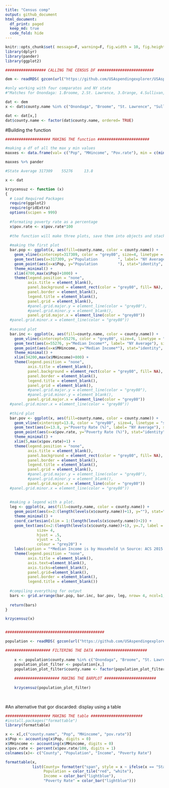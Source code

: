 ```yaml
---
title: "Census comp"
output: github_document
html_document:
  df_print: paged
  keep_md: true
  code_fold: hide
---
```


```r
knitr::opts_chunk$set( message=F, warning=F, fig.width = 10, fig.height = 10 )
library(dplyr)
library(pander)
library(ggplot2)

```

```r
################## CALLING THE CENSUS DF #########################

dem <- readRDS( gzcon(url("https://github.com/USAspendingexplorer/USAspending-explorer/blob/master/Data/Processed/NYcensus.rds?raw=true")))

#only working with four comparatos and NY state
#"Matches for Onondaga: 1.Broome, 2.St. Lawrence, 3.Orange, 4.Sullivan, 5.Monroe"

dat <- dem
x <- dat$county.name %in% c("Onondaga", "Broome", "St. Lawrence", "Sullivan")

dat <- dat[x,]
dat$county.name <- factor(dat$county.name, ordered= TRUE)


```

#Building the function


```r
#################### MAKING THE function #######################

#making a df of all the max y min values
maxxes <- data.frame(val= c("Pop", "MHincome", "Pov.rate"), min = c(min(dem$Pop), min(dem$MHincome), min(dem$pov.rate)), max = c(max(dem$Pop), max(dem$MHincome), max(dem$pov.rate)))

maxxes %>% pander

#State Average 317309    55276     13.8

x <- dat

krzycensuz <- function (x)
{
  # Load Required Packages
  require(ggplot2)
  require(gridExtra)
  options(scipen = 999)
  
  #formating poverty rate as a percentage
  x$pov.rate <- x$pov.rate*100
  
  #the function will make three plots, save them into objects and stack them together using gridExtra
  
  #making the first plot
  bar.pop <- ggplot(x, aes(fill=county.name, color = county.name)) +
    geom_vline(xintercept=317309, color = "grey80", size=4, linetype = "solid") +
    geom_text(aes(x=317309, y="Population         ", label= "NY Average"), size = 3, colour = "grey40", angle = 90) +
    geom_point(aes(x=x$Pop, y="Population         "), stat="identity", shape = 23, size = 8) +
    theme_minimal() +
    xlim(4700,max(x$Pop)+1000) + 
    theme(legend.position = "none",
          axis.title = element_blank(),
          panel.background = element_rect(color = "grey80", fill= NA),
          panel.border = element_blank(),
          legend.title = element_blank(),
          panel.grid = element_blank(),
          #panel.grid.major.y = element_line(color = "grey80"),
          #panel.grid.minor.y = element_blank(),
          panel.grid.major.x = element_line(color = "grey80"))
  #panel.grid.minor.x = element_line(color = "grey80"))
  
  #second plot
  bar.inc <- ggplot(x, aes(fill=county.name, color = county.name)) +
    geom_vline(xintercept=55276, color = "grey80", size=4, linetype = "solid") +
    geom_text(aes(x=55276, y="Median Income*", label= "NY Average"), size = 3, colour = "grey40", angle = 90) +
    geom_point(aes(x=x$MHincome, y="Median Income*"), stat="identity", shape = 23, size = 8) +
    theme_minimal() +
    xlim(34200,max(x$MHincome)+800) +
    theme(legend.position = "none",
          axis.title = element_blank(),
          panel.background = element_rect(color = "grey80", fill= NA),
          panel.border = element_blank(),
          legend.title = element_blank(),
          panel.grid = element_blank(),
          #panel.grid.major.y = element_line(color = "grey80"),
          #panel.grid.minor.y = element_blank(),
          panel.grid.major.x = element_line(color = "grey80"))
  #panel.grid.minor.x = element_line(color = "grey80"))
  
  #third plot
  bar.pov <- ggplot(x, aes(fill=county.name, color = county.name)) +
    geom_vline(xintercept=13.8, color = "grey80", size=4, linetype = "solid") +
    geom_text(aes(x=13.8, y="Poverty Rate (%)", label= "NY Average"), size = 3, colour = "grey40", angle = 90) +
    geom_point(aes(x=x$pov.rate, y="Poverty Rate (%)"), stat="identity", shape = 23, size = 8) +
    theme_minimal() +
    xlim(5,max(x$pov.rate)+1) +
    theme(legend.position = "none",
          axis.title = element_blank(),
          panel.background = element_rect(color = "grey80", fill= NA),
          panel.border = element_blank(),
          legend.title = element_blank(),
          panel.grid = element_blank(),
          #panel.grid.major.y = element_line(color = "grey80"),
          #panel.grid.minor.y = element_blank(),
          panel.grid.major.x = element_line(color = "grey80"))
  #panel.grid.minor.x = element_line(color = "grey80"))
  
  
  #making a legend with a plot.
  leg <- ggplot(x, aes(fill=county.name, color = county.name)) +
    geom_point(aes(x=2:(length(levels(x$county.name))+1), y=""), stat="identity", shape = 23, size = 8) +
    theme_minimal() +
    coord_cartesian(xlim = 1:(length(levels(x$county.name))+2)) +
    geom_text(aes(x=2:(length(levels(x$county.name))+1), y=.7, label = paste0(levels(x$county.name))),
              size= 4,
              hjust = .5,
              vjust = .5,
              colour = "grey20") +
    labs(caption = "*Median Income is by Household \n Source: ACS 2015 Census data.") +
    theme(legend.position = "none",
          axis.title = element_blank(),
          axis.text=element_blank(), 
          axis.ticks=element_blank(),
          panel.grid=element_blank(),
          panel.border = element_blank(),
          legend.title = element_blank())
  
  #compiling everything for output
  bars <- grid.arrange(bar.pop, bar.inc, bar.pov, leg, nrow= 4, ncol=1, heights=c(1,1,1,1), widths=c(1))
  
  return(bars)
}

krzycensuz(x)


############################################

```





```r
 
population <- readRDS( gzcon(url("https://github.com/USAspendingexplorer/USAspending-explorer/blob/master/Data/Processed/NYcensus.rds?raw=true")))

#################### FILTERING THE DATA #######################
    
    x <- population$county.name %in% c("Onondaga", "Broome", "St. Lawrence", "Sullivan")
    population_plot_filter <- population[x,]
    population_plot_filter$county.name <- factor(population_plot_filter$county.name, ordered= TRUE)
    
    #################### MAKING THE BARPLOT #######################
      
    krzycensuz(population_plot_filter)
    
    
```

#An alternative that gor discarded: display using a table

```r
#################### MAKING THE table #######################
#install.packages("formattable")
library(formattable)

x <- x[,c("county.name", "Pop", "MHincome", "pov.rate")]
x$Pop <- accounting(x$Pop, digits = 0)
x$MHincome <- accounting(x$MHincome, digits = 0)
x$pov.rate <- percent(x$pov.rate/100, digits = 1)
colnames(x)<- c("County", "Population", "Income", "Poverty Rate")

formattable(x, 
            list(County= formatter("span", style = x ~ ifelse(x == "State Average", style(font.weight = "bold"), style(color = "red"))),
                 Population = color_tile("red", "white"),
                 Income = color_bar("lightblue"),
                 "Poverty Rate" = color_bar("lightblue")))


```

